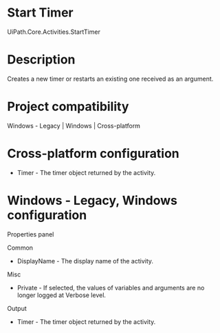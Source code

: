﻿# Start Timer

UiPath.Core.Activities.StartTimer

# Description

Creates a new timer or restarts an existing one received as an argument.

# Project compatibility

Windows - Legacy | Windows | Cross-platform

# Cross-platform configuration

* Timer - The timer object returned by the activity.

# Windows - Legacy, Windows configuration

Properties panel

Common

* DisplayName - The display name of the activity.

Misc

* Private - If selected, the values of variables and arguments are no longer logged at Verbose level.

Output

* Timer - The timer object returned by the activity.
